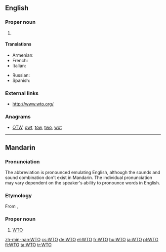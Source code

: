 ==English==
{{wikipedia}}

===Proper noun===
{{en-proper noun}}

# {{initialism of|World Trade Organization|lang=en}}

====Translations====
{{trans-top|World Trade Organization}}
* Armenian: {{t|hy|ԱՀԿ}}
* French: {{t+|fr|OMC|f}}
* Italian: {{t|it|OMC}}
{{trans-mid}}
* Russian: {{t+|ru|ВТО|f|tr=ve-te-ó}}
* Spanish: {{t|es|OMC}}
{{trans-bottom}}

===External links===
* http://www.wto.org/

===Anagrams===
* [[OTW#English|OTW]], [[owt#English|owt]], [[tow#English|tow]], [[two#English|two]], [[wot#English|wot]]

----

==Mandarin==

===Pronunciation===
The abbreviation is pronounced emulating English, although the sounds and sound combination don't exist in Mandarin. The individual pronunciation may vary dependent on the speaker's ability to pronounce words in English. <!-- based on discussion with educated Chinese speakers and personal experience, User:Atitarev -->

===Etymology===
From {{etyl|en|cmn}} {{term|WTO|lang=en}}, {{initialism of|World Trade Organization|cap=i|nocat=1|lang=cmn}}

===Proper noun===
{{head|cmn|proper noun|sc=Latn}}

# [[#English|WTO]]

[[zh-min-nan:WTO]]
[[cs:WTO]]
[[de:WTO]]
[[el:WTO]]
[[fr:WTO]]
[[hu:WTO]]
[[ja:WTO]]
[[pl:WTO]]
[[fi:WTO]]
[[ta:WTO]]
[[tr:WTO]]
